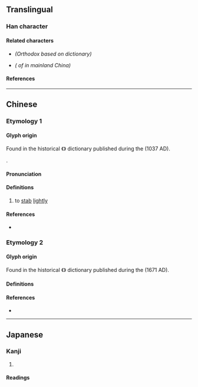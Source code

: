 {{also|鐮|镰}}
{{character info/new}}
==Translingual==

===Han character===
{{Han char|rn=18|rad=刀|as=13|sn=15|four=02200|canj=ICLN|ids=⿰廉刂}}

====Related characters====
* {{l|mul|[[鐮]]}} ''(Orthodox {{w|Traditional Chinese|traditional form}} based on {{w|Zhengzitong}} dictionary)''
* {{l|mul|[[镰]]}} ''({{w|Simplified Chinese|Simplified form}} of {{l|mul|鐮}} in mainland China)''

====References====
{{Han ref|kx=0144.310|dkj=02215|hdz=10360.010|uh=5286}}

----

==Chinese==

===Etymology 1===
{{zh-forms}}

====Glyph origin====
Found in the historical {{w|Jiyun}} 《{{w2|zh|集韻}}》 dictionary published during the {{w|Song dynasty}} (1037 AD).

{{Han compound|廉|刀|alt2=刂|c1=p|c2=s|t2=knife; blade|ls=psc}}.

====Pronunciation====
{{zh-pron
|m=lián
|c=
|mc=
|cat=v
}}

====Definitions====
{{zh-hanzi}}

# to [[stab]] [[lightly]]

====References====
* {{R:twedu|C00672}}

===Etymology 2===

====Glyph origin====
Found in the historical {{w|Zhengzitong}} 《{{w2|zh|正字通}}》 dictionary published during the {{w|Qing dynasty}} (1671 AD).

====Definitions====
{{zh-see|鐮}}

====References====
* {{R:twedu|A04352-003#37}}

----

==Japanese==

===Kanji===
{{ja-kanji|grade=|rs=刀13}}

# {{rfdef|ja|sort=刀13}}

====Readings====
{{ja-readings
|on=れん
|kun=かま
}}